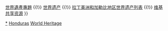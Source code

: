 {{Navbox
|name  = 宏都拉斯世界遺產
|title = {{HON}}[[世界遗产]]
|state = autocollapse
|image = {{location map+ |Honduras |caption= |places=
<!-- 文化遺產 /-->
             {{location map~ |Honduras |label=129 |position= |link=科潘 |mark=Blue 0080ff pog.svg 
                |lat_deg=14 |lat_min=50 |lat_sec=60 |lat_dir=N
                |lon_deg=89 |lon_min=7 |lon_sec=59.988 |lon_dir=W
             }}
<!-- 自然遺產 /-->
             {{location map~ |Honduras |label=196 |position= |link=雷奥普拉塔諾生物圈保留地 |mark=Green 00ff00 pog.svg
                |lat_deg=15 |lat_min=44 |lat_sec=40 |lat_dir=N
                |lon_deg=84 |lon_min=40 |lon_sec=30 |lon_dir=W
             }}
         }}

|basestyle  = background:#D1E5F2;
|titlestyle = background-color: #B5D8EF
|belowstyle = font-size:85%;

|group1 = 文化遺產
|list1  = <div>
{{nowrap|{{colortext|129|c=blue}}：[[科潘|科潘玛雅古迹遗址]]}}
</div>

|group2 = 自然遺產
|list2  = <div>
{{nowrap|{{colortext|196|c=limegreen}}{{smallsup|†}}：[[雷奥普拉塔诺生物圈保留地]]}}
</div>

|group3 = 複合遺產
|list3  = 

|below = 「†」瀕危。<br/>[[Portal:世界遗产|世界遺產主題首頁]] {{!}} [[WikiProject:世界遗产|世界遺產專題]] {{!}} [[世界遗产]] {{!}} [[拉丁美洲和加勒比地区世界遗产列表]] {{!}} [[:Commons:Category:World Heritage Sites in Honduras|维基共享资源]]
}}<noinclude>
{{collapsible option}}
[[Category:宏都拉斯世界遺產|*]]
[[Category:拉丁美洲和加勒比地區世界遺產模板|Honduras]]
[[Category:宏都拉斯模板|World Heritage]]
</noinclude>